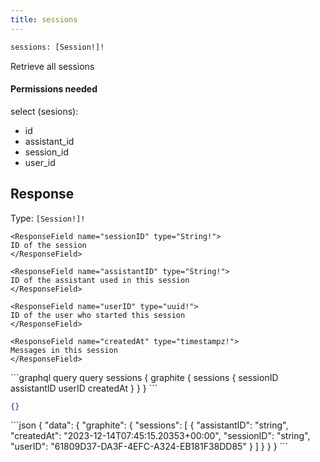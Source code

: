 ```yaml
---
title: sessions
---
```


```graphql
sessions: [Session!]!
```

Retrieve all sessions

#### Permissions needed

select (sesions):
- id
- assistant_id
- session_id
- user_id



## Response

Type: `[Session!]!`





    
    <ResponseField name="sessionID" type="String!">
    ID of the session
    </ResponseField>
    
    <ResponseField name="assistantID" type="String!">
    ID of the assistant used in this session
    </ResponseField>
    
    <ResponseField name="userID" type="uuid!">
    ID of the user who started this session
    </ResponseField>
    
    <ResponseField name="createdAt" type="timestampz!">
    Messages in this session
    </ResponseField>
    



<RequestExample>
```graphql query
query sessions {
  graphite {
    sessions {
      sessionID
      assistantID
      userID
      createdAt
    }
  }
}
```

```json variables
{}
```
</RequestExample>

<ResponseExample>
```json
{
  "data": {
    "graphite": {
      "sessions": [
        {
          "assistantID": "string",
          "createdAt": "2023-12-14T07:45:15.20353+00:00",
          "sessionID": "string",
          "userID": "61809D37-DA3F-4EFC-A324-EB181F38DD85"
        }
      ]
    }
  }
}
```
</ResponseExample>
